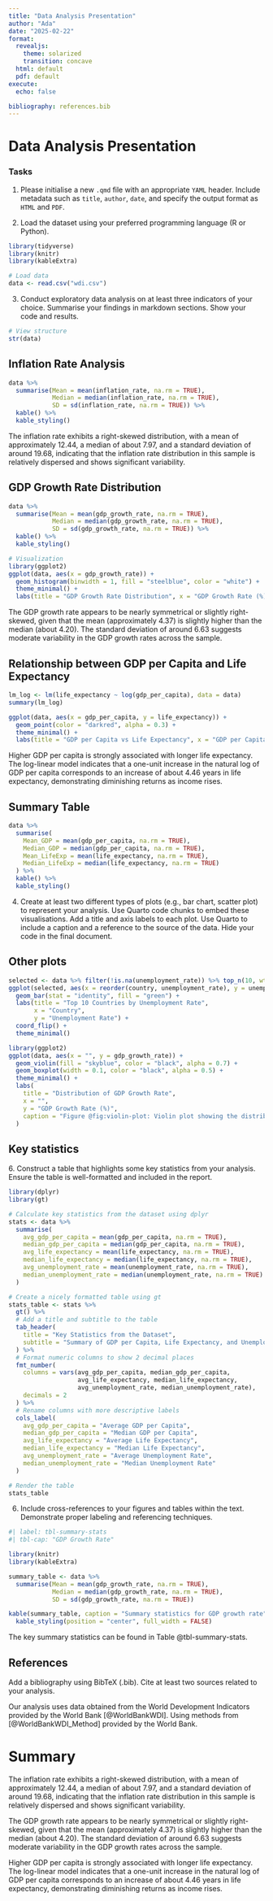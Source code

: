 ```yaml
---
title: "Data Analysis Presentation"
author: "Ada"
date: "2025-02-22"
format: 
  revealjs:
    theme: solarized
    transition: concave
  html: default
  pdf: default
execute:
  echo: false

bibliography: references.bib
---
```


# Data Analysis Presentation

### Tasks

1.  Please initialise a new `.qmd` file with an appropriate `YAML` header. Include metadata such as `title`, `author`, `date`, and specify the output format as `HTML` and `PDF`.

2.  Load the dataset using your preferred programming language (R or Python).

```r
library(tidyverse)
library(knitr)
library(kableExtra)
```

```r
# Load data
data <- read.csv("wdi.csv")
```

3.  Conduct exploratory data analysis on at least three indicators of your choice. Summarise your findings in markdown sections. Show your code and results.

```r
# View structure
str(data)
```

## Inflation Rate Analysis

```r
data %>% 
  summarise(Mean = mean(inflation_rate, na.rm = TRUE), 
            Median = median(inflation_rate, na.rm = TRUE), 
            SD = sd(inflation_rate, na.rm = TRUE)) %>%
  kable() %>%
  kable_styling()
```

The inflation rate exhibits a right-skewed distribution, with a mean of approximately 12.44, a median of about 7.97, and a standard deviation of around 19.68, indicating that the inflation rate distribution in this sample is relatively dispersed and shows significant variability.

## GDP Growth Rate Distribution

```r
data %>% 
  summarise(Mean = mean(gdp_growth_rate, na.rm = TRUE), 
            Median = median(gdp_growth_rate, na.rm = TRUE), 
            SD = sd(gdp_growth_rate, na.rm = TRUE)) %>%
  kable() %>%
  kable_styling()
```

```r
# Visualization
library(ggplot2)
ggplot(data, aes(x = gdp_growth_rate)) + 
  geom_histogram(binwidth = 1, fill = "steelblue", color = "white") +
  theme_minimal() +
  labs(title = "GDP Growth Rate Distribution", x = "GDP Growth Rate (%)", y = "Count")
```

The GDP growth rate appears to be nearly symmetrical or slightly right-skewed, given that the mean (approximately 4.37) is slightly higher than the median (about 4.20). The standard deviation of around 6.63 suggests moderate variability in the GDP growth rates across the sample.

## Relationship between GDP per Capita and Life Expectancy

```r
lm_log <- lm(life_expectancy ~ log(gdp_per_capita), data = data)
summary(lm_log)

```

```r
ggplot(data, aes(x = gdp_per_capita, y = life_expectancy)) + 
  geom_point(color = "darkred", alpha = 0.3) +
  theme_minimal() +
  labs(title = "GDP per Capita vs Life Expectancy", x = "GDP per Capita (USD)", y = "Life Expectancy (years)")
```

Higher GDP per capita is strongly associated with longer life expectancy. The log-linear model indicates that a one-unit increase in the natural log of GDP per capita corresponds to an increase of about 4.46 years in life expectancy, demonstrating diminishing returns as income rises.

## Summary Table

```r
data %>% 
  summarise(
    Mean_GDP = mean(gdp_per_capita, na.rm = TRUE),
    Median_GDP = median(gdp_per_capita, na.rm = TRUE),
    Mean_LifeExp = mean(life_expectancy, na.rm = TRUE),
    Median_LifeExp = median(life_expectancy, na.rm = TRUE)
  ) %>%
  kable() %>%
  kable_styling()
```

4.  Create at least two different types of plots (e.g., bar chart, scatter plot) to represent your analysis. Use Quarto code chunks to embed these visualisations. Add a title and axis labels to each plot. Use Quarto to include a caption and a reference to the source of the data. Hide your code in the final document.

## Other plots

```r
selected <- data %>% filter(!is.na(unemployment_rate)) %>% top_n(10, wt = unemployment_rate)
ggplot(selected, aes(x = reorder(country, unemployment_rate), y = unemployment_rate)) +
  geom_bar(stat = "identity", fill = "green") +
  labs(title = "Top 10 Countries by Unemployment Rate",
       x = "Country",
       y = "Unemployment Rate") +
  coord_flip() +
  theme_minimal()

```

```r
library(ggplot2)
ggplot(data, aes(x = "", y = gdp_growth_rate)) +
  geom_violin(fill = "skyblue", color = "black", alpha = 0.7) +
  geom_boxplot(width = 0.1, color = "black", alpha = 0.5) +
  theme_minimal() +
  labs(
    title = "Distribution of GDP Growth Rate",
    x = "",
    y = "GDP Growth Rate (%)",
    caption = "Figure @fig:violin-plot: Violin plot showing the distribution of GDP growth rate."
  )

```

## Key statistics

6\. Construct a table that highlights some key statistics from your analysis. Ensure the table is well-formatted and included in the report.

```r
library(dplyr)
library(gt)

# Calculate key statistics from the dataset using dplyr
stats <- data %>% 
  summarise(
    avg_gdp_per_capita = mean(gdp_per_capita, na.rm = TRUE),
    median_gdp_per_capita = median(gdp_per_capita, na.rm = TRUE),
    avg_life_expectancy = mean(life_expectancy, na.rm = TRUE),
    median_life_expectancy = median(life_expectancy, na.rm = TRUE),
    avg_unemployment_rate = mean(unemployment_rate, na.rm = TRUE),
    median_unemployment_rate = median(unemployment_rate, na.rm = TRUE)
  )

# Create a nicely formatted table using gt
stats_table <- stats %>%
  gt() %>% 
  # Add a title and subtitle to the table
  tab_header(
    title = "Key Statistics from the Dataset",
    subtitle = "Summary of GDP per Capita, Life Expectancy, and Unemployment Rate"
  ) %>%
  # Format numeric columns to show 2 decimal places
  fmt_number(
    columns = vars(avg_gdp_per_capita, median_gdp_per_capita, 
                   avg_life_expectancy, median_life_expectancy, 
                   avg_unemployment_rate, median_unemployment_rate),
    decimals = 2
  ) %>%
  # Rename columns with more descriptive labels
  cols_label(
    avg_gdp_per_capita = "Average GDP per Capita",
    median_gdp_per_capita = "Median GDP per Capita",
    avg_life_expectancy = "Average Life Expectancy",
    median_life_expectancy = "Median Life Expectancy",
    avg_unemployment_rate = "Average Unemployment Rate",
    median_unemployment_rate = "Median Unemployment Rate"
  )

# Render the table
stats_table

```

6.  Include cross-references to your figures and tables within the text. Demonstrate proper labeling and referencing techniques.

```r
#| label: tbl-summary-stats
#| tbl-cap: "GDP Growth Rate"

library(knitr)
library(kableExtra)

summary_table <- data %>% 
  summarise(Mean = mean(gdp_growth_rate, na.rm = TRUE), 
            Median = median(gdp_growth_rate, na.rm = TRUE), 
            SD = sd(gdp_growth_rate, na.rm = TRUE))

kable(summary_table, caption = "Summary statistics for GDP growth rate", booktabs = TRUE, label = "summary-stats") %>%
  kable_styling(position = "center", full_width = FALSE)

```

The key summary statistics can be found in Table @tbl-summary-stats. 

## References

Add a bibliography using BibTeX (.bib). Cite at least two sources related to your analysis.

Our analysis uses data obtained from the World Development Indicators provided by the World Bank [@WorldBankWDI]. Using methods from [@WorldBankWDI_Method] provided by the World Bank.

# Summary

The inflation rate exhibits a right-skewed distribution, with a mean of approximately 12.44, a median of about 7.97, and a standard deviation of around 19.68, indicating that the inflation rate distribution in this sample is relatively dispersed and shows significant variability.

The GDP growth rate appears to be nearly symmetrical or slightly right-skewed, given that the mean (approximately 4.37) is slightly higher than the median (about 4.20). The standard deviation of around 6.63 suggests moderate variability in the GDP growth rates across the sample.

Higher GDP per capita is strongly associated with longer life expectancy. The log-linear model indicates that a one-unit increase in the natural log of GDP per capita corresponds to an increase of about 4.46 years in life expectancy, demonstrating diminishing returns as income rises.
